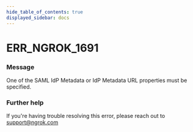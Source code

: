 ```yaml
---
hide_table_of_contents: true
displayed_sidebar: docs
---
```



# ERR_NGROK_1691

### Message

One of the SAML IdP Metadata or IdP Metadata URL properties must be specified.

<ErrorDetails error="err_ngrok_1691" />

### Further help

If you're having trouble resolving this error, please reach out to [support@ngrok.com](mailto:support@ngrok.com?subject=Help%20with%20ERR_NGROK_1691)

